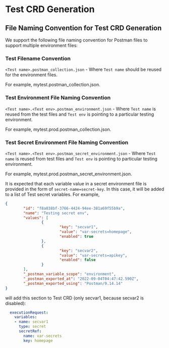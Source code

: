 
# Test CRD Generation

<LegacyWarning />

## File Naming Convention for Test CRD Generation

We support the following file naming convention for Postman files to support multiple environment files:

### Test Filename Convention

`<Test name>.postman_collection.json` - Where `Test name` should be reused for the environment files.

For example, mytest.postman_collection.json.

### Test Environment File Naming Convention

`<Test name>.<Test env>.postman_environment.json` - Where `Test name` is reused from the test files and 
`Test env` is pointing to a particular testing environment.

For example, mytest.prod.postman_collection.json.

### Test Secret Environment File Naming Convention

`<Test name>.<Test env>.postman_secret_environment.json` - Where `Test name` is reused from test files and 
`Test env` is pointing to particular testing environment.

For example, mytest.prod.postman_secret_environment.json.

It is expected that each variable value in a secret environment file is provided in the form of `secret-name=secret-key`.
In this case, it will be added to a list of Test secret variables.
For example,

```json
{
        "id": "f8a038bf-3766-4424-94ee-381a69f55b9a",
        "name": "Testing secret env",
        "values": [
                {
                        "key": "secvar1",
                        "value": "var-secrets=homepage",
                        "enabled": true
                },
                {
                        "key": "secvar2",
                        "value": "var-secrets=apikey",
                        "enabled": false
                }
        ],
        "_postman_variable_scope": "environment",
        "_postman_exported_at": "2022-09-04T04:47:42.590Z",
        "_postman_exported_using": "Postman/9.14.14"
}
```

will add this section to Test CRD (only secvar1, because secvar2 is disabled):

```yaml
  executionRequest:
    variables:
    - name: secvar1
      type: secret
      secretRef:
        name: var-secrets
        key: homepage
```